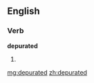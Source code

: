 ==English==

===Verb===
'''depurated'''

# {{past of|[[depurate]]}}

[[mg:depurated]]
[[zh:depurated]]